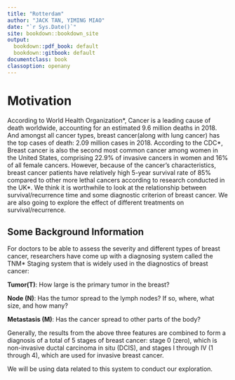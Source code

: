 ```yaml
---
title: "Rotterdam"
author: "JACK TAN, YIMING MIAO"
date: "`r Sys.Date()`"
site: bookdown::bookdown_site
output: 
  bookdown::pdf_book: default
  bookdown::gitbook: default
documentclass: book
classoption: openany
---
```


# Motivation

According to World Health Organization$*$, Cancer is a leading cause of death worldwide, accounting for an estimated 9.6 million deaths in 2018. And amongst all cancer types, breast cancer(along with lung cancer) has the top cases of death: 2.09 million cases in 2018. According to the CDC$*$, Breast cancer is also the second most common cancer among women in the United States, comprising 22.9% of invasive cancers in women and 16% of all female cancers. However, because of the cancer's characteristics, breast cancer patients have relatively high 5-year survival rate of 85% compared to other more lethal cancers according to research conducted in the UK$*$. We think it is worthwhile to look at the relationship between survival/recurrence time and some diagnostic criterion of breast cancer. We are also going to explore the effect of different treatments on survival/recurrence.

## Some Background Information

For doctors to be able to assess the severity and different types of breast cancer, researchers have come up with a diagnosing system called the TNM$*$ Staging system that is widely used in the diagnostics of breast cancer:

**Tumor(T)**: How large is the primary tumor in the breast? 

**Node (N)**: Has the tumor spread to the lymph nodes? If so, where, what size, and how many?

**Metastasis (M)**: Has the cancer spread to other parts of the body?

Generally, the results from the above three features are combined to form a diagnosis of a total of 5 stages of breast cancer: stage 0 (zero), which is non-invasive ductal carcinoma in situ (DCIS), and stages I through IV (1 through 4), which are used for invasive breast cancer.

We will be using data related to this system to conduct our exploration.



